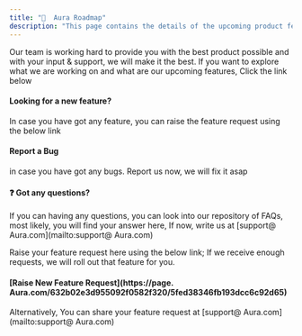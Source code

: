 ```yaml
---
title: "🐧  Aura Roadmap"
description: "This page contains the details of the upcoming product features."
---
```


Our team is working hard to provide you with the best product possible and with your input & support, we will make it the best. If you want to explore what we are working on and what are our upcoming features, Click the link below

#### **Looking for a new feature?**

In case you have got any feature, you can raise the feature request using the below link

#### **Report a Bug**

in case you have got any bugs.  Report us now, we will fix it asap

#### **❓ Got any questions?**

If you can having any questions, you can look into our repository of FAQs, most likely, you will find your answer here, If now, write us at [support@ Aura.com](mailto:support@ Aura.com)

Raise your feature request here using the below link; If we receive enough requests, we will roll out that feature for you.

#### [**Raise New Feature Request**](https://page. Aura.com/632b02e3d955092f0582f320/5fed38346fb193dcc6c92d65)

Alternatively, You can share your feature request at [support@ Aura.com](mailto:support@ Aura.com)